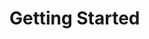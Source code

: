 <SEO
  title="Getting Started"
  description="Getting started guide for Gatsby Theme Catalyst. Covers installing basic starters and beginning to use the themes."
/>

# Getting Started
